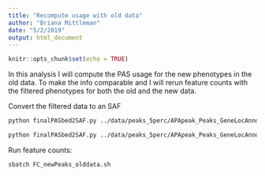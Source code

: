```yaml
---
title: "Recompute usage with old data"
author: "Briana Mittleman"
date: "5/2/2019"
output: html_document
---
```


```r
knitr::opts_chunk$set(echo = TRUE)
```

In this analysis I will compute the PAS usage for the new phenotypes in the old data. To make the info comparable and I will rerun feature counts with the filtered phenotypes for both the old and the new data.  

Convert the filtered data to an SAF  

```bash
python finalPASbed2SAF.py ../data/peaks_5perc/APApeak_Peaks_GeneLocAnno.Nuclear.5perc.fc ../data/CompareOldandNew/APApeak_5perc_Nuclear.SAF

python finalPASbed2SAF.py ../data/peaks_5perc/APApeak_Peaks_GeneLocAnno.Total.5perc.fc ../data/CompareOldandNew/APApeak_5perc_Total.SAF
```

Run feature counts:  


```bash
sbatch FC_newPeaks_olddata.sh 

```

